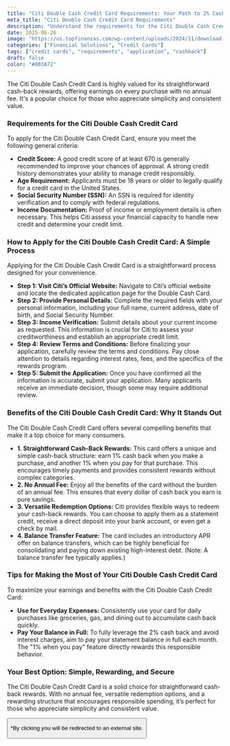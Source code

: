 ```yaml
---
title: "Citi Double Cash Credit Card Requirements: Your Path to 2% Cashback"
meta_title: "Citi Double Cash Credit Card Requirements"
description: "Understand the requirements for the Citi Double Cash Credit Card, including credit score, age, and income. Apply to start earning 2% cashback on every purchase."
date: 2025-06-26
image: "https://us.topfinanzas.com/wp-content/uploads/2024/11/download-1.webp"
categories: ["Financial Solutions", "Credit Cards"]
tags: ["credit cards", "requirements", "application", "cashback"]
draft: false
color: "#003A72"
---
```


The Citi Double Cash Credit Card is highly valued for its straightforward cash-back rewards, offering earnings on every purchase with no annual fee. It's a popular choice for those who appreciate simplicity and consistent value.

### Requirements for the Citi Double Cash Credit Card

To apply for the Citi Double Cash Credit Card, ensure you meet the following general criteria:

- **Credit Score:** A good credit score of at least 670 is generally recommended to improve your chances of approval. A strong credit history demonstrates your ability to manage credit responsibly.
- **Age Requirement:** Applicants must be 18 years or older to legally qualify for a credit card in the United States.
- **Social Security Number (SSN):** An SSN is required for identity verification and to comply with federal regulations.
- **Income Documentation:** Proof of income or employment details is often necessary. This helps Citi assess your financial capacity to handle new credit and determine your credit limit.

### How to Apply for the Citi Double Cash Credit Card: A Simple Process

Applying for the Citi Double Cash Credit Card is a straightforward process designed for your convenience.

- **Step 1: Visit Citi’s Official Website:** Navigate to Citi’s official website and locate the dedicated application page for the Double Cash Card.
- **Step 2: Provide Personal Details:** Complete the required fields with your personal information, including your full name, current address, date of birth, and Social Security Number.
- **Step 3: Income Verification:** Submit details about your current income as requested. This information is crucial for Citi to assess your creditworthiness and establish an appropriate credit limit.
- **Step 4: Review Terms and Conditions:** Before finalizing your application, carefully review the terms and conditions. Pay close attention to details regarding interest rates, fees, and the specifics of the rewards program.
- **Step 5: Submit the Application:** Once you have confirmed all the information is accurate, submit your application. Many applicants receive an immediate decision, though some may require additional review.

### Benefits of the Citi Double Cash Credit Card: Why It Stands Out

The Citi Double Cash Credit Card offers several compelling benefits that make it a top choice for many consumers.

- **1. Straightforward Cash-Back Rewards:** This card offers a unique and simple cash-back structure: earn 1% cash back when you make a purchase, and another 1% when you pay for that purchase. This encourages timely payments and provides consistent rewards without complex categories.
- **2. No Annual Fee:** Enjoy all the benefits of the card without the burden of an annual fee. This ensures that every dollar of cash back you earn is pure savings.
- **3. Versatile Redemption Options:** Citi provides flexible ways to redeem your cash-back rewards. You can choose to apply them as a statement credit, receive a direct deposit into your bank account, or even get a check by mail.
- **4. Balance Transfer Feature:** The card includes an introductory APR offer on balance transfers, which can be highly beneficial for consolidating and paying down existing high-interest debt. (Note: A balance transfer fee typically applies.)

### Tips for Making the Most of Your Citi Double Cash Credit Card

To maximize your earnings and benefits with the Citi Double Cash Credit Card:

- **Use for Everyday Expenses:** Consistently use your card for daily purchases like groceries, gas, and dining out to accumulate cash back quickly.
- **Pay Your Balance in Full:** To fully leverage the 2% cash back and avoid interest charges, aim to pay your statement balance in full each month. The "1% when you pay" feature directly rewards this responsible behavior.

### Your Best Option: Simple, Rewarding, and Secure

The Citi Double Cash Credit Card is a solid choice for straightforward cash-back rewards. With no annual fee, versatile redemption options, and a rewarding structure that encourages responsible spending, it’s perfect for those who appreciate simplicity and consistent value.

<Button
  label="Apply on Official Site"
  link="https://www.citi.com/credit-cards/citi-double-cash-credit-card"
/>

<p class="text-sm mt-2">
  *By clicking you will be redirected to an external site.
</p>

